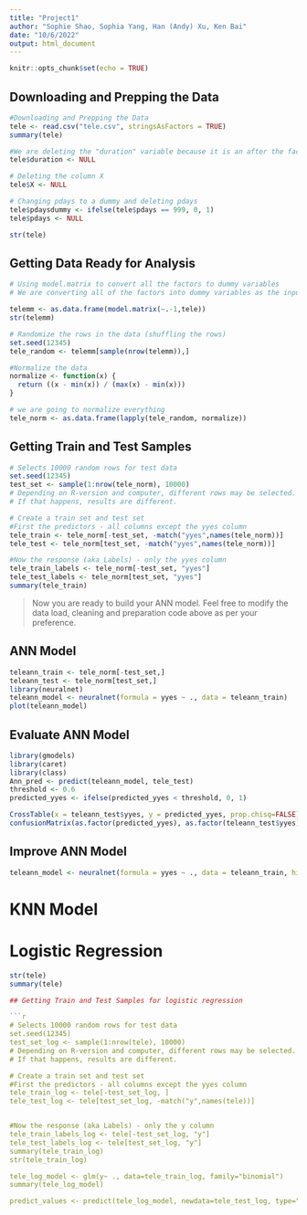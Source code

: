 ```yaml
---
title: "Project1"
author: "Sophie Shao, Sophia Yang, Han (Andy) Xu, Ken Bai"
date: "10/6/2022"
output: html_document
---
```


```r
knitr::opts_chunk$set(echo = TRUE)
```

## Downloading and Prepping the Data

```r
#Downloading and Prepping the Data
tele <- read.csv("tele.csv", stringsAsFactors = TRUE)
summary(tele)

#We are deleting the "duration" variable because it is an after the fact measurement. We only should be using variables that we know before the call
tele$duration <- NULL

# Deleting the column X
tele$X <- NULL

# Changing pdays to a dummy and deleting pdays
tele$pdaysdummy <- ifelse(tele$pdays == 999, 0, 1)
tele$pdays <- NULL

str(tele)
```

## Getting Data Ready for Analysis

```r
# Using model.matrix to convert all the factors to dummy variables
# We are converting all of the factors into dummy variables as the input into knn has to be numeric

telemm <- as.data.frame(model.matrix(~.-1,tele))
str(telemm)

# Randomize the rows in the data (shuffling the rows)
set.seed(12345)
tele_random <- telemm[sample(nrow(telemm)),]

#Normalize the data
normalize <- function(x) {
  return ((x - min(x)) / (max(x) - min(x)))
}

# we are going to normalize everything 
tele_norm <- as.data.frame(lapply(tele_random, normalize))
```


## Getting Train and Test Samples

```r
# Selects 10000 random rows for test data
set.seed(12345)
test_set <- sample(1:nrow(tele_norm), 10000) 
# Depending on R-version and computer, different rows may be selected. 
# If that happens, results are different. 

# Create a train set and test set
#First the predictors - all columns except the yyes column
tele_train <- tele_norm[-test_set, -match("yyes",names(tele_norm))]
tele_test <- tele_norm[test_set, -match("yyes",names(tele_norm))]

#Now the response (aka Labels) - only the yyes column
tele_train_labels <- tele_norm[-test_set, "yyes"]
tele_test_labels <- tele_norm[test_set, "yyes"]
summary(tele_train)
```

> Now you are ready to build your ANN model. Feel free to modify the data load, cleaning and preparation code above as per your preference.

## ANN Model
```r
teleann_train <- tele_norm[-test_set,]
teleann_test <- tele_norm[test_set,]
library(neuralnet)
teleann_model <- neuralnet(formula = yyes ~ ., data = teleann_train)
plot(teleann_model)
```

## Evaluate ANN Model
```r
library(gmodels)
library(caret)
library(class)
Ann_pred <- predict(teleann_model, tele_test)
threshold <- 0.6
predicted_yyes <- ifelse(predicted_yyes < threshold, 0, 1)

CrossTable(x = teleann_test$yyes, y = predicted_yyes, prop.chisq=FALSE)
confusionMatrix(as.factor(predicted_yyes), as.factor(teleann_test$yyes), positive = "1")
```

## Improve ANN Model
```r
teleann_model <- neuralnet(formula = yyes ~ ., data = teleann_train, hidden = 5)
```


# KNN Model


# Logistic Regression

```r
str(tele)
summary(tele)

## Getting Train and Test Samples for logistic regression

```r
# Selects 10000 random rows for test data
set.seed(12345)
test_set_log <- sample(1:nrow(tele), 10000) 
# Depending on R-version and computer, different rows may be selected. 
# If that happens, results are different. 

# Create a train set and test set
#First the predictors - all columns except the yyes column
tele_train_log <- tele[-test_set_log, ]
tele_test_log <- tele[test_set_log, -match("y",names(tele))]


#Now the response (aka Labels) - only the y column
tele_train_labels_log <- tele[-test_set_log, "y"]
tele_test_labels_log <- tele[test_set_log, "y"]
summary(tele_train_log)
str(tele_train_log)

tele_log_model <- glm(y~ ., data=tele_train_log, family="binomial")
summary(tele_log_model)

predict_values <- predict(tele_log_model, newdata=tele_test_log, type="response")
```





